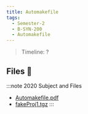 ```yaml
---
title: Automakefile
tags:
  - Semester-2
  - B-SYN-200
  - Automakefile
---
```

> Timeline: ?


## Files 📂

:::note 2020 Subject and Files
- [Automakefile.pdf](https://github.com/Studio-17/Epitech-Subjects/raw/main/Semester-2/B-SYN-200/Automakefile/Automakefile.pdf)
- [fakeProj1.tgz](https://github.com/Studio-17/Epitech-Subjects/raw/main/Semester-2/B-SYN-200/Automakefile/fakeProj1.tgz)
:::

